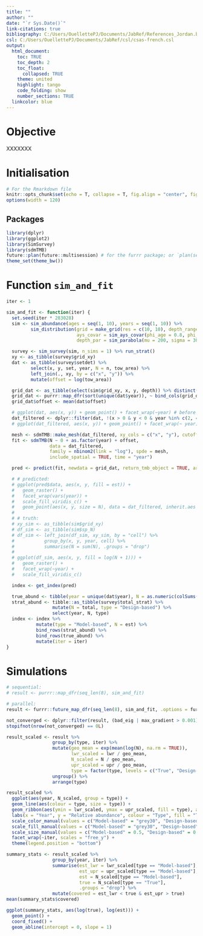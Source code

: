 ```yaml
---
title: ""
author: ""
date: "`r Sys.Date()`"
link-citations: true
bibliography: C:/Users/OuellettePJ/Documents/JabRef/References_Jordan.bib
csl: C:/Users/OuellettePJ/Documents/JabRef/csl/csas-french.csl
output:
  html_document:
    toc: TRUE
    toc_depth: 2
    toc_float:
      collapsed: TRUE
    theme: united
    highlight: tango
    code_folding: show
    number_sections: TRUE
  linkcolor: blue
---
```

# Objective

XXXXXXX

# Initialisation
```r
# For the Rmarkdown file
knitr::opts_chunk$set(echo = T, collapse = T, fig.align = "center", fig.width = 9, fig.height = 6, message = F, warning = F)
options(width = 120)
```

## Packages
```r
library(dplyr)
library(ggplot2)
library(SimSurvey)
library(sdmTMB)
future::plan(future::multisession) # for the furrr package; or `plan(sequential)`
theme_set(theme_bw())
```

# Function `sim_and_fit`
```r
iter <- 1

sim_and_fit <- function(iter) {
  set.seed(iter * 283028)
  sim <- sim_abundance(ages = seq(1, 10), years = seq(1, 10)) %>%
         sim_distribution(grid = make_grid(res = c(10, 10), depth_range = c(10, 500)),
                          ays_covar = sim_ays_covar(phi_age = 0.8, phi_year = 0.1),
                          depth_par = sim_parabola(mu = 200, sigma = 30))

  survey <- sim_survey(sim, n_sims = 1) %>% run_strat()
  xy <- as_tibble(survey$grid_xy)
  dat <- as_tibble(survey$setdet) %>%
         select(x, y, set, year, N = n, tow_area) %>%
         left_join(., xy, by = c("x", "y")) %>%
         mutate(offset = log(tow_area))

  grid_dat <- as_tibble(select(sim$grid_xy, x, y, depth)) %>% distinct()
  grid_dat <- purrr::map_dfr(sort(unique(dat$year)), ~ bind_cols(grid_dat, year = .))
  grid_dat$offset <- mean(dat$offset)

  # ggplot(dat, aes(x, y)) + geom_point() + facet_wrap(~year) # before
  dat_filtered <- dplyr::filter(dat, !(x > 0 & y < 0 & year %in% c(2, 4, 8)))
  # ggplot(dat_filtered, aes(x, y)) + geom_point() + facet_wrap(~ year) # after

  mesh <- sdmTMB::make_mesh(dat_filtered, xy_cols = c("x", "y"), cutoff = 20)
  fit <- sdmTMB(N ~ 0 + as.factor(year) + offset,
                data = dat_filtered,
                family = nbinom2(link = "log"), spde = mesh,
                include_spatial = TRUE, time = "year")

  pred <- predict(fit, newdata = grid_dat, return_tmb_object = TRUE, area = 100)

  # # predicted:
  # ggplot(pred$data, aes(x, y, fill = est)) +
  #   geom_raster() +
  #   facet_wrap(vars(year)) +
  #   scale_fill_viridis_c() +
  #   geom_point(aes(x, y, size = N), data = dat_filtered, inherit.aes = FALSE, pch = 21)
  #
  # # truth:
  # xy_sim <- as_tibble(sim$grid_xy)
  # df_sim <- as_tibble(sim$sp_N)
  # df_sim <- left_join(df_sim, xy_sim, by = "cell") %>%
  #           group_by(x, y, year, cell) %>%
  #           summarise(N = sum(N), .groups = "drop")
  #
  # ggplot(df_sim, aes(x, y, fill = log(N + 1))) +
  #   geom_raster() +
  #   facet_wrap(~year) +
  #   scale_fill_viridis_c()

  index <- get_index(pred)

  true_abund <- tibble(year = unique(dat$year), N = as.numeric(colSums(survey$I))) %>% mutate(type = "True")
  strat_abund <- tibble::as_tibble(survey$total_strat) %>%
                 mutate(N = total, type = "Design-based") %>%
                 select(year, N, type)
  index <- index %>%
           mutate(type = "Model-based", N = est) %>%
           bind_rows(strat_abund) %>%
           bind_rows(true_abund) %>%
           mutate(iter = iter)
}
```

# Simulations
```r
# sequential:
# result <- purrr::map_dfr(seq_len(8), sim_and_fit)

# parallel:
result <- furrr::future_map_dfr(seq_len(8), sim_and_fit, .options = furrr::furrr_options(seed = TRUE))

not_converged <- dplyr::filter(result, (bad_eig | max_gradient > 0.001) & type == "Estimated")
stopifnot(nrow(not_converged) == 0L)

result_scaled <- result %>%
                 group_by(type, iter) %>%
                 mutate(geo_mean = exp(mean(log(N), na.rm = TRUE)),
                        lwr_scaled = lwr / geo_mean,
                        N_scaled = N / geo_mean,
                        upr_scaled = upr / geo_mean,
                        type = factor(type, levels = c("True", "Design-based", "Model-based"))) %>%
                 ungroup() %>%
                 arrange(type)

result_scaled %>%
  ggplot(aes(year, N_scaled, group = type)) +
  geom_line(aes(colour = type, size = type)) +
  geom_ribbon(aes(ymin = lwr_scaled, ymax = upr_scaled, fill = type), alpha = 0.3) +
  labs(x = "Year", y = "Relative abundance", colour = "Type", fill = "Type", size = "Type") +
  scale_color_manual(values = c("Model-based" = "grey30", "Design-based" = "steelblue", "True" = "red")) +
  scale_fill_manual(values = c("Model-based" = "grey30", "Design-based" = "steelblue", "True" = "red")) +
  scale_size_manual(values = c("Model-based" = 0.5, "Design-based" = 0.5, "True" = 1)) +
  facet_wrap(~iter, scales = "free_y") +
  theme(legend.position = "bottom")

summary_stats <- result_scaled %>%
                 group_by(year, iter) %>%
                 summarise(est_lwr = lwr_scaled[type == "Model-based"],
                           est_upr = upr_scaled[type == "Model-based"],
                           est = N_scaled[type == "Model-based"],
                           true = N_scaled[type == "True"],
                           .groups = "drop") %>%
                 mutate(covered = est_lwr < true & est_upr > true)
mean(summary_stats$covered)

ggplot(summary_stats, aes(log(true), log(est))) +
  geom_point() +
  coord_fixed() +
  geom_abline(intercept = 0, slope = 1)

```

